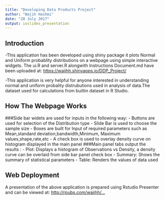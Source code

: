 ```yaml
---
title: "Developing Data Products Project"
author: "Wajih Hashmi"
date: "28 July 2017"
output: ioslides_presentation
---
```

## Introduction

-This application has been developed using shiny package it plots Normal and Uniform probablity distributions on a webpage using simple interactive widgets.
The ui.R and server.R alongwith Instructions Document.md have been uploaded at:  <https://wajihh.shinyapps.io/DDP_Project/> 

-This application is very helpful for anyone interested in understanding normal and uniform probality distrubutions used in analysis of data.The dataset used for calculations from builtin dataset in R Studio.


## How The Webpage Works 
###Side bar widets are used for inputs in the following way:
- Buttons are used for selection of the Distribution type
- Slide Bar is used to choose the sample size
- Boxes are built for Input of required parameters such as Mean,standard deviation,bandwidth,Minimum, Maximum values,shape,rate,etc
- A check box is used to overlay density curve on histogram displayed in the main panel 
###Main panel tabs output the results : 
- Plot:     Displays a histogram of Observations vs Density, a density curve can be overlaid from side bar panel check box
- Summary:  Shows the summary of statistical parameters
- Table:    Renders the values of data used

## Web Deployment



A presentation of the above application is prepared using Rstudio Presenter and can be viewed at:  <http://rpubs.com/wajihh/...>
